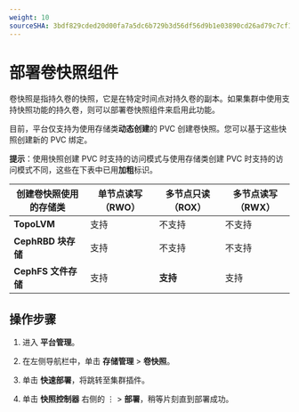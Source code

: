 ```yaml
---
weight: 10
sourceSHA: 3bdf829cded20d00fa7a5dc6b729b3d56df56d9b1e03890cd26ad79c7cf18f99
---
```


# 部署卷快照组件

卷快照是指持久卷的快照，它是在特定时间点对持久卷的副本。如果集群中使用支持快照功能的持久卷，则可以部署卷快照组件来启用此功能。

目前，平台仅支持为使用存储类**动态创建**的 PVC 创建卷快照。您可以基于这些快照创建新的 PVC 绑定。

**提示**：使用快照创建 PVC 时支持的访问模式与使用存储类创建 PVC 时支持的访问模式不同，这些在下表中已用**加粗**标识。

| 创建卷快照使用的存储类 | 单节点读写（RWO） | 多节点只读（ROX） | 多节点读写（RWX） |
| ------------------------ | ------------------ | ------------------ | ------------------ |
| **TopoLVM**              | 支持               | 不支持             | 不支持             |
| **CephRBD 块存储**      | 支持               | 不支持             | 不支持             |
| **CephFS 文件存储**     | 支持               | **支持**           | 支持               |

## 操作步骤

1. 进入 **平台管理**。

2. 在左侧导航栏中，单击 **存储管理** > **卷快照**。

3. 单击 **快速部署**，将跳转至集群插件。

4. 单击 **快照控制器** 右侧的 ⋮ > **部署**，稍等片刻直到部署成功。
